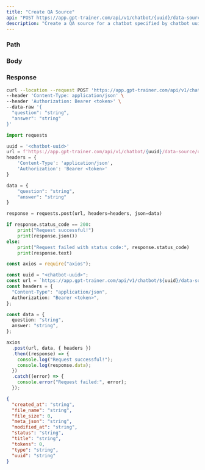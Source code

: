 ```yaml
---
title: "Create QA Source"
api: "POST https://app.gpt-trainer.com/api/v1/chatbot/{uuid}/data-source/qa"
description: "Create a QA source for a chatbot specified by chatbot uuid"
---
```


### Path

<ParamField path="uuid" type="string" required />

### Body

<ParamField body="question" type="string" required />
<ParamField body="answer" type="string" required />
<ParamField body="reference_source_link" type="string" />

### Response

<ResponseField name="created_at" type="string" />
<ResponseField name="file_name" type="string" />
<ResponseField name="file_size" type="number" />
<ResponseField name="meta_json" type="string" />
<ResponseField name="modified_at" type="string" />
<ResponseField name="status" type="string" />
<ResponseField name="title" type="string" />
<ResponseField name="type" type="string" />
<ResponseField name="tokens" type="number" />
<ResponseField name="uuid" type="string" />

<RequestExample>

```bash Curl
curl --location --request POST 'https://app.gpt-trainer.com/api/v1/chatbot/{uuid}/data-source/qa' \
--header 'Content-Type: application/json' \
--header 'Authorization: Bearer <token>' \
--data-raw '{
  "question": "string",
  "answer": "string"
}'
```

```py Python
import requests

uuid = '<chatbot-uuid>'
url = f'https://app.gpt-trainer.com/api/v1/chatbot/{uuid}/data-source/qa'
headers = {
    'Content-Type': 'application/json',
    'Authorization': 'Bearer <token>'
}

data = {
    "question": "string",
    "answer": "string"
}

response = requests.post(url, headers=headers, json=data)

if response.status_code == 200:
    print("Request successful!")
    print(response.json())
else:
    print("Request failed with status code:", response.status_code)
    print(response.text)
```

```ts JavaScript
const axios = require("axios");

const uuid = "<chatbot-uuid>";
const url = `https://app.gpt-trainer.com/api/v1/chatbot/${uuid}/data-source/qa`;
const headers = {
  "Content-Type": "application/json",
  Authorization: "Bearer <token>",
};

const data = {
  question: "string",
  answer: "string",
};

axios
  .post(url, data, { headers })
  .then((response) => {
    console.log("Request successful!");
    console.log(response.data);
  })
  .catch((error) => {
    console.error("Request failed:", error);
  });
```

</RequestExample>

<ResponseExample>

```json Response
{
  "created_at": "string",
  "file_name": "string",
  "file_size": 0,
  "meta_json": "string",
  "modified_at": "string",
  "status": "string",
  "title": "string",
  "tokens": 0,
  "type": "string",
  "uuid": "string"
}
```

</ResponseExample>
